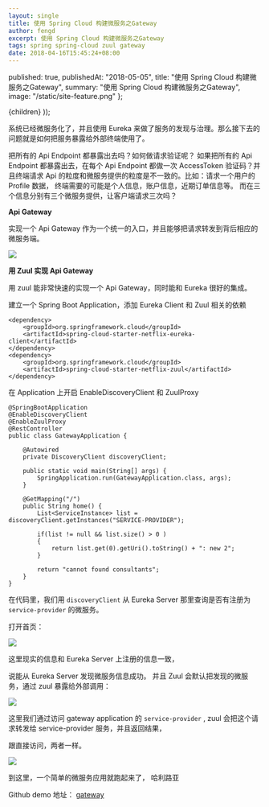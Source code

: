 ```yaml
---
layout: single
title: 使用 Spring Cloud 构建微服务之Gateway
author: fengd
excerpt: 使用 Spring Cloud 构建微服务之Gateway
tags: spring spring-cloud zuul gateway
date: 2018-04-16T15:45:24+08:00
---
```



  published: true,
  publishedAt: "2018-05-05",
  title: "使用 Spring Cloud 构建微服务之Gateway",
  summary: "使用 Spring Cloud 构建微服务之Gateway",
  image: "/static/site-feature.png"
};

  <BlogPost path={router.pathname} meta={meta}>
    {children}
  </BlogPost>
));

系统已经微服务化了，并且使用 Eureka 来做了服务的发现与治理。那么接下去的问题就是如何把服务暴露给外部终端使用了。

把所有的 Api Endpoint 都暴露出去吗？如何做请求验证呢？ 如果把所有的 Api Endpoint 都暴露出去，在每个 Api Endpoint
都做一次 AccessToken 验证码？并且终端请求 Api 的粒度和微服务提供的粒度是不一致的。比如：请求一个用户的 Profile 数据，
终端需要的可能是个人信息，账户信息，近期订单信息等。 而在三个信息分别有三个微服务提供，让客户端请求三次吗？

**Api Gateway**

实现一个 Api Gateway 作为一个统一的入口，并且能够把请求转发到背后相应的微服务端。

![](https://cdn-images-1.medium.com/max/1600/1*UT0vkwQSbCH5rQMia4sojg.png)

**用 Zuul 实现 Api Gateway**

用 zuul 能非常快速的实现一个 Api Gateway，同时能和 Eureka 很好的集成。

建立一个 Spring Boot Application，添加 Eureka Client 和 Zuul 相关的依赖

```
<dependency>
    <groupId>org.springframework.cloud</groupId>
    <artifactId>spring-cloud-starter-netflix-eureka-client</artifactId>
</dependency>
<dependency>
    <groupId>org.springframework.cloud</groupId>
    <artifactId>spring-cloud-starter-netflix-zuul</artifactId>
</dependency>
```

在 Application 上开启 EnableDiscoveryClient 和 ZuulProxy

```
@SpringBootApplication
@EnableDiscoveryClient
@EnableZuulProxy
@RestController
public class GatewayApplication {

    @Autowired
    private DiscoveryClient discoveryClient;

    public static void main(String[] args) {
        SpringApplication.run(GatewayApplication.class, args);
    }

    @GetMapping("/")
    public String home() {
        List<ServiceInstance> list = discoveryClient.getInstances("SERVICE-PROVIDER");

        if(list != null && list.size() > 0 )
        {
            return list.get(0).getUri().toString() + ": new 2";
        }

        return "cannot found consultants";
    }
}
```

在代码里，我们用 `discoveryClient` 从 Eureka Server 那里查询是否有注册为 `service-provider` 的微服务。

打开首页：

![](https://cdn-images-1.medium.com/max/1600/1*Wktlsidrk8FadV8DSku9Lw.png)

这里现实的信息和 Eureka Server 上注册的信息一致，

说能从 Eureka Server 发现微服务信息成功。 并且 Zuul 会默认把发现的微服务，通过 zuul 暴露给外部调用：

![](https://cdn-images-1.medium.com/max/1600/1*4ebYDW4h_TfG_JlWHL325g.png)

这里我们通过访问 gateway application 的 `service-provider` , zuul 会把这个请求转发给
service-provider 服务，并且返回结果，

跟直接访问，两者一样。

![](https://cdn-images-1.medium.com/max/1600/1*hbk6Q63f9hOYvCzNcjyTQw.png)

到这里，一个简单的微服务应用就跑起来了， 哈利路亚

Github demo 地址： [gateway](https://github.com/jun1st/gateway)
